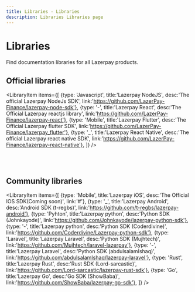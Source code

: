 ```yaml
---
title: Libraries - Libraries
description: Libraries Libraries page
---
```


# Libraries
Find documentation libraries for all Lazerpay products.
<Divider className='max-w-100 mt-1 mb-8' />

## Official libraries

<LibraryItem items={[
  {type: 'Javascript', title:'Lazerpay NodeJS', desc:'The official Lazerpay NodeJs SDK', link:'https://github.com/LazerPay-Finance/lazerpay-node-sdk'},
  {type: '-', title:'Lazerpay React', desc:'The Official Lazerpay reactjs library', link:'https://github.com/LazerPay-Finance/lazerpay-react'},
  {type: 'Mobile', title:'Lazerpay Flutter', desc:'The Official Lazerpay flutter SDK', link:'https://github.com/LazerPay-Finance/lazerpay_flutter'},
  {type: '_', title:'Lazerpay React Native', desc:'The official Lazerpay react native SDK', link:'https://github.com/LazerPay-Finance/lazerpay-react-native'},
]} />

<br />
<br />

## Community libraries

<LibraryItem items={[
  {type: 'Mobile', title:'Lazerpay iOS', desc:'The Official IOS SDK(Coming soon)', link:'#'},
  {type: '_', title:'Lazerpay Android', desc:'Android SDK (t-regbs)', link:'https://github.com/t-regbs/lazerpay-android'},
  {type: 'Pyhton', title:'Lazerpay python', desc:'Python SDK (Johnkayode)', link:'https://github.com/Johnkayode/lazerpay-python-sdk'},
  {type: '-', title:'Lazerpay python', desc:'Python SDK (Coderdivine)', link:'https://github.com/Coderdivine/Lazerpay-python-sdk'},
  {type: 'Laravel', title:'Lazerpay Laravel', desc:'Python SDK (Mujhtech)', link:'https://github.com/Mujhtech/laravel-lazerpay'},
  {type: '-', title:'Lazerpay Laravel', desc:'Python SDK (abdulsalamIshaq)', link:'https://github.com/abdulsalamIshaq/lazerpay-laravel'},
  {type: 'Rust', title:'Lazerpay Rust', desc:'Rust SDK (Lord-sarcastic)', link:'https://github.com/Lord-sarcastic/lazerpay-rust-sdk'},
  {type: 'Go', title:'Lazerpay Go', desc:'Go SDK (ShowBaba)', link:'https://github.com/ShowBaba/lazerpay-go-sdk'},
]} />

<br />